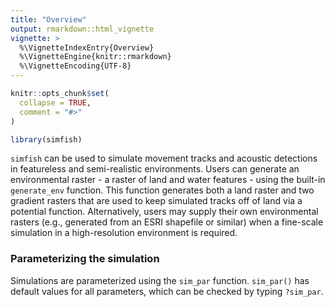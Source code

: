 ```yaml
---
title: "Overview"
output: rmarkdown::html_vignette
vignette: >
  %\VignetteIndexEntry{Overview}
  %\VignetteEngine{knitr::rmarkdown}
  %\VignetteEncoding{UTF-8}
---
```


```r
knitr::opts_chunk$set(
  collapse = TRUE,
  comment = "#>"
)
```

```r
library(simfish)
```

`simfish` can be used to simulate movement tracks and acoustic detections in featureless and semi-realistic environments. Users can generate an environmental raster - a raster of land and water features - using the built-in `generate_env` function. This function generates both a land raster and two gradient rasters that are used to keep simulated tracks off of land via a potential function. Alternatively, users may supply their own environmental rasters  (e.g., generated from an ESRI shapefile or similar) when a fine-scale simulation in a high-resolution environment is required. 

### Parameterizing the simulation
Simulations are parameterized using the `sim_par` function. `sim_par()` has default values for all parameters, which can be checked by typing `?sim_par`. 
